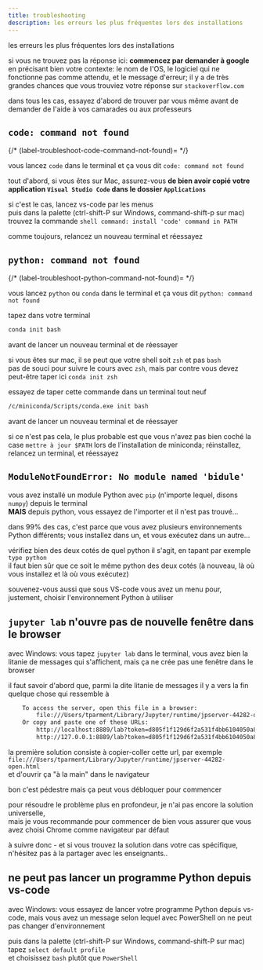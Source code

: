 ```yaml
---
title: troubleshooting
description: les erreurs les plus fréquentes lors des installations
---
```



<SidebarToggle />

les erreurs les plus fréquentes lors des installations

si vous ne trouvez pas la réponse ici: **commencez par demander à google** en précisant bien votre contexte: le nom de l'OS, le logiciel qui ne fonctionne pas comme attendu, et le message d'erreur; il y a de très grandes chances que vous trouviez votre réponse sur `stackoverflow.com`

dans tous les cas, essayez d'abord de trouver par vous même avant de demander de l'aide à vos camarades ou aux professeurs

## `code: command not found`

{/* (label-troubleshoot-code-command-not-found)= */}

<Admonition title="symptôme" type="danger">

vous lancez `code` dans le terminal et ça vous dit `code: command not found`
</Admonition>

<Admonition title="solution" type="tip">

tout d'abord, si vous êtes sur Mac, assurez-vous **de bien avoir copié votre application `Visual Studio Code` dans le dossier `Applications`**

si c'est le cas, lancez vs-code par les menus  
puis dans la palette (ctrl-shift-P sur Windows, command-shift-p sur mac)  
trouvez la commande `shell command: install 'code' command in PATH`

comme toujours, relancez un nouveau terminal et réessayez
</Admonition>

## `python: command not found`

{/* (label-troubleshoot-python-command-not-found)= */}

<Admonition title="symptôme" type="danger">

vous lancez `python` ou `conda` dans le terminal et ça vous dit `python: command not found`
</Admonition>

<Admonition title="solution 1" type="tip">

tapez dans votre terminal
 
  ```bash
  conda init bash
  ```
  avant de lancer un nouveau terminal et de réessayer

<Admonition title="sur mac" type="caution">
  
  si vous êtes sur mac, il se peut que votre shell soit `zsh` et pas `bash`  
  pas de souci pour suivre le cours avec `zsh`, mais par contre vous devez peut-être taper ici `conda init zsh`
</Admonition>
</Admonition>

<Admonition title="solution 2 - Windows" type="tip">

essayez de taper cette commande dans un terminal tout neuf  
  ```bash
  /c/miniconda/Scripts/conda.exe init bash
  ```
  avant de lancer un nouveau terminal et de réessayer
</Admonition>


<Admonition title="solution 3" type="tip">

si ce n'est pas cela, le plus probable est que vous n'avez pas bien coché la case `mettre à jour $PATH` lors de l'installation de miniconda; réinstallez, relancez un terminal, et réessayez
</Admonition>

## `ModuleNotFoundError: No module named 'bidule'`

<Admonition title="symptôme" type="danger">

vous avez installé un module Python avec `pip` (n'importe lequel, disons `numpy`) depuis le terminal  
**MAIS** depuis python, vous essayez de l'importer et il n'est pas trouvé...
</Admonition>

<Admonition title="solution" type="tip">

dans 99% des cas, c'est parce que vous avez plusieurs environnements Python différents; vous installez dans un, et vous exécutez dans un autre...

vérifiez bien des deux cotés de quel python il s'agit, en tapant par exemple `type python`  
il faut bien sûr que ce soit le même python des deux cotés (à nouveau, là où vous installez et là où vous exécutez)
<Admonition title="dans vs-code" type="note">

souvenez-vous aussi que sous VS-code vous avez un menu pour, justement, choisir l'environnement Python à utiliser
</Admonition>
</Admonition>

## `jupyter lab` n'ouvre pas de nouvelle fenêtre dans le browser

<Admonition title="symptôme" type="danger">

avec Windows: vous tapez `jupyter lab` dans le terminal, vous avez bien la litanie de messages qui s'affichent, mais ça ne crée pas une fenêtre dans le browser
</Admonition>

<Admonition title="solution 1" type="tip">

il faut savoir d'abord que, parmi la dite litanie de messages il y a vers la fin quelque chose qui ressemble à
```bash
    To access the server, open this file in a browser:
        file:///Users/tparment/Library/Jupyter/runtime/jpserver-44282-open.html
    Or copy and paste one of these URLs:
        http://localhost:8889/lab?token=d805f1f129d6f2a531f4bb6104050a894c656c91059fe464
        http://127.0.0.1:8889/lab?token=d805f1f129d6f2a531f4bb6104050a894c656c91059fe464
```

la première solution consiste à copier-coller cette url, par exemple  
`file:///Users/tparment/Library/Jupyter/runtime/jpserver-44282-open.html`  
et d'ouvrir ça "à la main" dans le navigateur

bon c'est pédestre mais ça peut vous débloquer pour commencer
</Admonition>

<Admonition title="solution 2" type="tip">

pour résoudre le problème plus en profondeur, je n'ai pas encore la solution universelle,  
mais je vous recommande pour commencer de bien vous assurer que vous avez choisi Chrome comme navigateur par défaut

à suivre donc - et si vous trouvez la solution dans votre cas spécifique, n'hésitez pas à la partager avec les enseignants..
</Admonition>

## ne peut pas lancer un programme Python depuis vs-code

<Admonition title="symptôme" type="danger">

avec Windows: vous essayez de lancer votre programme Python depuis vs-code, mais vous avez un message selon lequel avec PowerShell on ne peut pas changer d'environnement
</Admonition>

<Admonition title="solution" type="tip">

puis dans la palette (ctrl-shift-P sur Windows, command-shift-P sur mac)  
tapez `select default profile`  
et choisissez `bash` plutôt que `PowerShell`
</Admonition>
